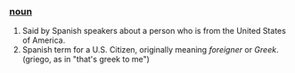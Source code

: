 === [[noun]] ===

# Said by Spanish speakers about a person who is from the United States of America.
# Spanish term for a U.S. Citizen, originally meaning ''foreigner'' or ''Greek''. (griego, as in "that's greek to me")